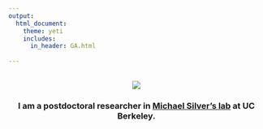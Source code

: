 ```yaml
---
output: 
  html_document:
    theme: yeti
    includes:
      in_header: GA.html
   
---
```

<br>
<center>![](./Images/seanmain.jpg)
<br>
<center><h3>I am a postdoctoral researcher in [Michael Silver's lab](https://argentum.ucsbso.berkeley.edu) at UC Berkeley. </h3></center>
